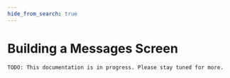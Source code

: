 ```yaml
---
hide_from_search: true
---
```


# Building a Messages Screen

```
TODO: This documentation is in progress. Please stay tuned for more.
```

